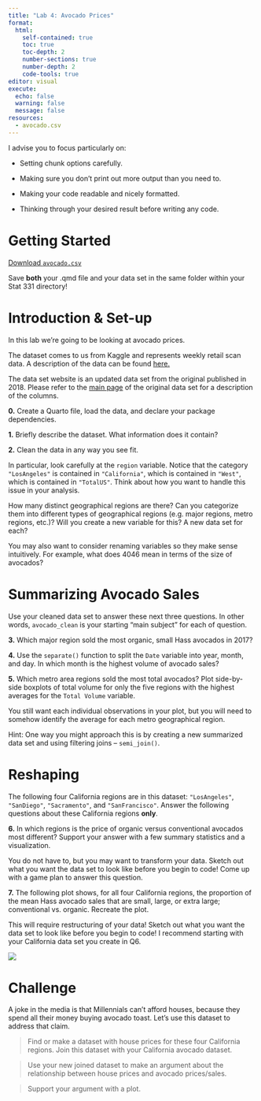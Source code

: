 ```yaml
---
title: "Lab 4: Avocado Prices"
format: 
  html: 
    self-contained: true
    toc: true
    toc-depth: 2
    number-sections: true
    number-depth: 2
    code-tools: true
editor: visual
execute: 
  echo: false
  warning: false
  message: false
resources: 
  - avocado.csv
---
```


::: {.callout-tip}
I advise you to focus particularly on:

- Setting chunk options carefully.

- Making sure you don’t print out more output than you need to.

- Making your code readable and nicely formatted.

- Thinking through your desired result before writing any code.
:::

# Getting Started

[Download `avocado.csv`](avocado.csv)

::: callout-warning
Save **both** your .qmd file and your data set in the same folder within your Stat 331 directory!
:::

# Introduction & Set-up

In this lab we're going to be looking at avocado prices.

The dataset comes to us from Kaggle and represents weekly retail scan data. A description of the data can be found [here.](https://www.kaggle.com/neuromusic/avocado-prices)

::: {.callout-note}
The data set website is an updated data set from the original published in 2018. Please refer to the [main page](https://www.kaggle.com/datasets/neuromusic/avocado-prices) of the original data set for a description of the columns.
:::


**0.** Create a Quarto file, load the data, and declare your package dependencies.

**1.** Briefly describe the dataset. What information does it contain?

**2.** Clean the data in any way you see fit. 

::: {.callout-warning}

In particular, look carefully at the `region` variable. Notice that the category `"LosAngeles"` is contained in `"California"`, which is contained in `"West"`, which is contained in `"TotalUS"`. Think about how you want to handle this issue in your analysis.

How many distinct geographical regions are there? Can you categorize them into different types of geographical regions (e.g. major regions, metro regions, etc.)? Will you create a new variable for this? A new data set for each?

You may also want to consider renaming variables so they make sense intuitively. For example, what does 4046 mean in terms of the size of avocados?
:::

# Summarizing Avocado Sales

::: {.callout-note}
Use your cleaned data set to answer these next three questions. In other words, `avocado_clean` is your starting “main subject” for each of question.
:::

**3.** Which major region sold the most organic, small Hass avocados in 2017?

**4.** Use the `separate()` function to split the `Date` variable into year, month, and day. In which month is the highest volume of avocado sales?

**5.** Which metro area regions sold the most total avocados? Plot side-by-side boxplots of total volume for only the five regions with the highest averages for the `Total Volume` variable.

::: {.callout-tip}
You still want each individual observations in your plot, but you will need to somehow identify the average for each metro geographical region.

Hint: One way you might approach this is by creating a new summarized data set and using filtering joins – `semi_join()`.
:::

# Reshaping

The following four California regions are in this dataset: `"LosAngeles"`, `"SanDiego"`, `"Sacramento"`, and `"SanFrancisco"`. Answer the following questions about these California regions **only**.

**6.** In which regions is the price of organic versus conventional avocados most different? Support your answer with a few summary statistics and a visualization.

::: {.callout-tip}
You do not have to, but you may want to transform your data. Sketch out what you want the data set to look like before you begin to code! Come up with a game plan to answer this question.
:::

**7.** The following plot shows, for all four California regions, the proportion of the mean Hass avocado sales that are small, large, or extra large; conventional vs. organic. Recreate the plot.

::: {.callout-tip}
This will require restructuring of your data! Sketch out what you want the data set to look like before you begin to code! I recommend starting with your California data set you create in Q6.
:::

![](plot_to_recreate.png)

# Challenge

A joke in the media is that Millennials can't afford houses, because they spend all their money buying avocado toast. Let's use this dataset to address that claim.

> Find or make a dataset with house prices for these four California regions. Join this dataset with your California avocado dataset. 

> Use your new joined dataset to make an argument about the relationship between house prices and avocado prices/sales. 

> Support your argument with a plot.
